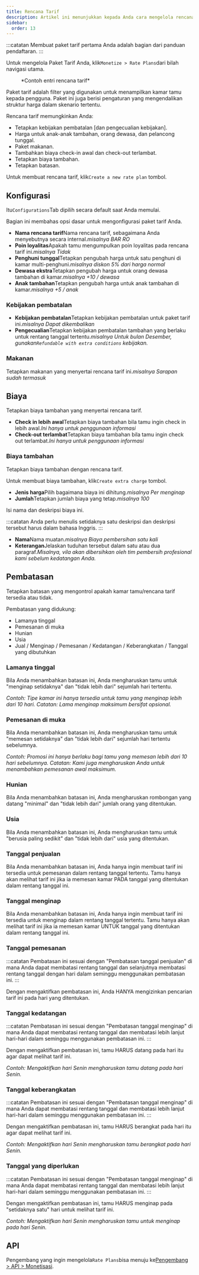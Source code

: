```yaml
---
title: Rencana Tarif
description: Artikel ini menunjukkan kepada Anda cara mengelola rencana tarif di Wink.
sidebar:
  order: 13
---
```


:::catatan
Membuat paket tarif pertama Anda adalah bagian dari panduan pendaftaran.
:::

Untuk mengelola Paket Tarif Anda, klik`Monetize > Rate Plans`dari bilah navigasi utama.

<figure>
  <CloudinaryImage width="350" height="559" resize="scale" quality="best" alt="Rencana tarif" src="academy/rate-plan" errorImage="noimage_opaque_nyrtl0.png" />

  <figcaption>*Contoh entri rencana tarif*</figcaption>
</figure>


Paket tarif adalah filter yang digunakan untuk menampilkan kamar tamu kepada pengguna.
Paket ini juga berisi pengaturan yang mengendalikan struktur harga dalam skenario tertentu.

Rencana tarif memungkinkan Anda:

* Tetapkan kebijakan pembatalan \[dan pengecualian kebijakan].
* Harga untuk anak-anak tambahan, orang dewasa, dan pelancong tunggal.
* Paket makanan.
* Tambahkan biaya check-in awal dan check-out terlambat.
* Tetapkan biaya tambahan.
* Tetapkan batasan.

Untuk membuat rencana tarif, klik`Create a new rate plan` tombol.

## Konfigurasi

Itu`Configurations`Tab dipilih secara default saat Anda memulai.

Bagian ini membahas opsi dasar untuk mengonfigurasi paket tarif Anda.

* **Nama rencana tarif**Nama rencana tarif, sebagaimana Anda menyebutnya secara internal.*misalnya BAR RO*
* **Poin loyalitas**Apakah tamu mengumpulkan poin loyalitas pada rencana tarif ini.*misalnya Tidak*
* **Penghuni tunggal**Tetapkan pengubah harga untuk satu penghuni di kamar multi-penghuni.*misalnya diskon 5% dari harga normal*
* **Dewasa ekstra**Tetapkan pengubah harga untuk orang dewasa tambahan di kamar.*misalnya +10 / dewasa*
* **Anak tambahan**Tetapkan pengubah harga untuk anak tambahan di kamar.*misalnya +5 / anak*

### Kebijakan pembatalan

* **Kebijakan pembatalan**Tetapkan kebijakan pembatalan untuk paket tarif ini.*misalnya Dapat dikembalikan*
* **Pengecualian**Tetapkan kebijakan pembatalan tambahan yang berlaku untuk rentang tanggal tertentu.*misalnya Untuk bulan Desember, gunakan`Refundable with extra conditions` kebijakan.*

### Makanan

Tetapkan makanan yang menyertai rencana tarif ini.*misalnya Sarapan sudah termasuk*

## Biaya

Tetapkan biaya tambahan yang menyertai rencana tarif.

* **Check in lebih awal**Tetapkan biaya tambahan bila tamu ingin check in lebih awal.*Ini hanya untuk penggunaan informasi*
* **Check-out terlambat**Tetapkan biaya tambahan bila tamu ingin check out terlambat.*Ini hanya untuk penggunaan informasi*

### Biaya tambahan

Tetapkan biaya tambahan dengan rencana tarif.

Untuk membuat biaya tambahan, klik`Create extra charge` tombol.

* **Jenis harga**Pilih bagaimana biaya ini dihitung.*misalnya Per menginap*
* **Jumlah**Tetapkan jumlah biaya yang tetap.*misalnya 100*

Isi nama dan deskripsi biaya ini.

:::catatan
Anda perlu menulis setidaknya satu deskripsi dan deskripsi tersebut harus dalam bahasa Inggris.
:::

* **Nama**Nama muatan.*misalnya Biaya pembersihan satu kali*
* **Keterangan**Jelaskan tuduhan tersebut dalam satu atau dua paragraf.*Misalnya, vila akan dibersihkan oleh tim pembersih profesional kami sebelum kedatangan Anda.*

## Pembatasan

Tetapkan batasan yang mengontrol apakah kamar tamu/rencana tarif tersedia atau tidak.

Pembatasan yang didukung:

* Lamanya tinggal
* Pemesanan di muka
* Hunian
* Usia
* Jual / Menginap / Pemesanan / Kedatangan / Keberangkatan / Tanggal yang dibutuhkan

### Lamanya tinggal

Bila Anda menambahkan batasan ini, Anda mengharuskan tamu untuk "menginap setidaknya" dan "tidak lebih dari" sejumlah hari tertentu.

*Contoh: Tipe kamar ini hanya tersedia untuk tamu yang menginap lebih dari 10 hari. Catatan: Lama menginap maksimum bersifat opsional.*

### Pemesanan di muka

Bila Anda menambahkan batasan ini, Anda mengharuskan tamu untuk "memesan setidaknya" dan "tidak lebih dari" sejumlah hari tertentu sebelumnya.

*Contoh: Promosi ini hanya berlaku bagi tamu yang memesan lebih dari 10 hari sebelumnya. Catatan: Kami juga mengharuskan Anda untuk menambahkan pemesanan awal maksimum.*

### Hunian

Bila Anda menambahkan batasan ini, Anda mengharuskan rombongan yang datang "minimal" dan "tidak lebih dari" jumlah orang yang ditentukan.

### Usia

Bila Anda menambahkan batasan ini, Anda mengharuskan tamu untuk "berusia paling sedikit" dan "tidak lebih dari" usia yang ditentukan.

### Tanggal penjualan

Bila Anda menambahkan batasan ini, Anda hanya ingin membuat tarif ini tersedia untuk pemesanan dalam rentang tanggal tertentu. Tamu hanya akan melihat tarif ini jika ia memesan kamar PADA tanggal yang ditentukan dalam rentang tanggal ini.

### Tanggal menginap

Bila Anda menambahkan batasan ini, Anda hanya ingin membuat tarif ini tersedia untuk menginap dalam rentang tanggal tertentu. Tamu hanya akan melihat tarif ini jika ia memesan kamar UNTUK tanggal yang ditentukan dalam rentang tanggal ini.

### Tanggal pemesanan

:::catatan
Pembatasan ini sesuai dengan "Pembatasan tanggal penjualan" di mana Anda dapat membatasi rentang tanggal dan selanjutnya membatasi rentang tanggal dengan hari dalam seminggu menggunakan pembatasan ini.
:::

Dengan mengaktifkan pembatasan ini, Anda HANYA mengizinkan pencarian tarif ini pada hari yang ditentukan.

### Tanggal kedatangan

:::catatan
Pembatasan ini sesuai dengan "Pembatasan tanggal menginap" di mana Anda dapat membatasi rentang tanggal dan membatasi lebih lanjut hari-hari dalam seminggu menggunakan pembatasan ini.
:::

Dengan mengaktifkan pembatasan ini, tamu HARUS datang pada hari itu agar dapat melihat tarif ini.

*Contoh: Mengaktifkan hari Senin mengharuskan tamu datang pada hari Senin.*

### Tanggal keberangkatan

:::catatan
Pembatasan ini sesuai dengan "Pembatasan tanggal menginap" di mana Anda dapat membatasi rentang tanggal dan membatasi lebih lanjut hari-hari dalam seminggu menggunakan pembatasan ini.
:::

Dengan mengaktifkan pembatasan ini, tamu HARUS berangkat pada hari itu agar dapat melihat tarif ini.

*Contoh: Mengaktifkan hari Senin mengharuskan tamu berangkat pada hari Senin.*

### Tanggal yang diperlukan

:::catatan
Pembatasan ini sesuai dengan "Pembatasan tanggal menginap" di mana Anda dapat membatasi rentang tanggal dan membatasi lebih lanjut hari-hari dalam seminggu menggunakan pembatasan ini.
:::

Dengan mengaktifkan pembatasan ini, tamu HARUS menginap pada "setidaknya satu" hari untuk melihat tarif ini.

*Contoh: Mengaktifkan hari Senin mengharuskan tamu untuk menginap pada hari Senin.*

## API

Pengembang yang ingin mengelola`Rate Plans`bisa menuju ke[Pengembang > API > Monetisasi](/developers/apis/#monetize-api).

